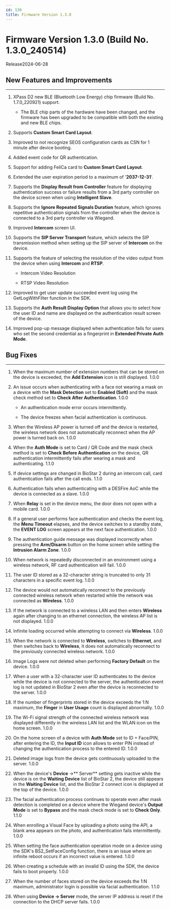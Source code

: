 ```yaml
---
id: 130
title: Firmware Version 1.3.0
---
```


# Firmware Version 1.3.0 (Build No. 1.3.0_240514)

Release<Separator/>2024-06-28

## New Features and Improvements

---

1. XPass D2 new BLE (Bluetooth Low Energy) chip firmware (Build No. 1.7.0_220921) support.

    - The BLE chip parts of the hardware have been changed, and the firmware has been upgraded to be compatible with both the existing and new BLE chips.

1. Supports **Custom Smart Card Layout**.

1. Improved to not recognize SEOS configuration cards as CSN for 1 minute after device booting.

1. Added event code for QR authentication.

1. Support for adding FeliCa card to **Custom Smart Card Layout**.

1. Extended the user expiration period to a maximum of '**2037-12-31**'.

1. Supports the **Display Result from Controller** feature for displaying authentication success or failure results from a 3rd party controller on the device screen when using **Intelligent Slave**.

1. Supports the **Ignore Repeated Signals Duration** feature, which ignores repetitive authentication signals from the controller when the device is connected to a 3rd party controller via Wiegand.

1. Improved **Intercom** screen UI.

1. Supports the **SIP Server Transport** feature, which selects the SIP transmission method when setting up the SIP server of **Intercom** on the device.

1. Supports the feature of selecting the resolution of the video output from the device when using **Intercom** and **RTSP**.

    - Intercom Video Resolution

    - RTSP Video Resolution

1. Improved to get user update succeeded event log using the GetLogWithFilter function in the SDK.

1. Supports the **Auth Result Display Option** that allows you to select how the user ID and name are displayed on the authentication result screen of the device.

1. Improved pop-up message displayed when authentication fails for users who set the second credential as a fingerprint in **Extended Private Auth Mode**.

## Bug Fixes

---

<BugLists>

1. When the maximum number of extension numbers that can be stored on the device is exceeded, the **Add Extension** icon is still displayed. <Badge>1.0.0</Badge>

1. An issue occurs when authenticating with a face not wearing a mask on a device with the **Mask Detection** set to **Enabled (Soft)** and the mask check method set to **Check After Authentication**. <Badge>1.0.0</Badge>

    - An authentication mode error occurs intermittently.

    - The device freezes when facial authentication is continuous.

1. When the Wireless AP power is turned off and the device is restarted, the wireless network does not automatically reconnect when the AP power is turned back on. <Badge>1.0.0</Badge>

1. When the **Auth Mode** is set to Card / QR Code and the mask check method is set to **Check Before Authentication** on the device, QR authentication intermittently fails after wearing a mask and authenticating. <Badge>1.1.0</Badge>

1. If device settings are changed in BioStar 2 during an intercom call, card authentication fails after the call ends. <Badge>1.1.0</Badge>

1. Authentication fails when authenticating with a DESFire AoC while the device is connected as a slave. <Badge>1.0.0</Badge>

1. When **Relay** is set in the device menu, the door does not open with a mobile card. <Badge>1.0.0</Badge>

1. If a general user performs face authentication and checks the event log, the **Menu Timeout** elapses, and the device switches to a standby state, the **EVENT LOG** screen appears at the next face authentication. <Badge>1.0.0</Badge>

1. The authentication guide message was displayed incorrectly when pressing the **Arm/Disarm** button on the home screen while setting the **Intrusion Alarm Zone**. <Badge>1.0.0</Badge>

1. When network is repeatedly disconnected in an environment using a wireless network, RF card authentication will fail. <Badge>1.0.0</Badge>

1. The user ID stored as a 32-character string is truncated to only 31 characters in a specific event log. <Badge>1.0.0</Badge>

1. The device would not automatically reconnect to the previously connected wireless network when restarted while the network was connected as **Wireless**. <Badge>1.0.0</Badge>

1. If the network is connected to a wireless LAN and then enters **Wireless** again after changing to an ethernet connection, the wireless AP list is not displayed. <Badge>1.0.0</Badge>

1. Infinite loading occurred while attempting to connect via **Wireless**. <Badge>1.0.0</Badge>

1. When the network is connected to **Wireless**, switches to **Ethernet**, and then switches back to **Wireless**, it does not automatically reconnect to the previously connected wireless network. <Badge>1.0.0</Badge>

1. Image Logs were not deleted when performing **Factory Default** on the device. <Badge>1.0.0</Badge>

1. When a user with a 32-character user ID authenticates to the device while the device is not connected to the server, the authentication event log is not updated in BioStar 2 even after the device is reconnected to the server. <Badge>1.0.0</Badge>

1. If the number of fingerprints stored in the device exceeds the 1:N maximum, the **Finger** in **User Usage** count is displayed abnormally. <Badge>1.0.0</Badge>

1. The Wi-Fi signal strength of the connected wireless network was displayed differently in the wireless LAN list and the WLAN icon on the home screen. <Badge>1.0.0</Badge>

1. On the home screen of a device with **Auth Mode** set to ID + Face/PIN, after entering the ID, the **Input ID** icon allows to enter PIN instead of changing the authentication process to the entered ID. <Badge>1.0.0</Badge>

1. Deleted image logs from the device gets continuously uploaded to the server. <Badge>1.0.0</Badge>

1. When the device's **Device** →** Server** setting gets inactive while the device is on the **Waiting Device** list of BioStar 2, the device still appears in the **Waiting Device** list, and the BioStar 2 connect icon is displayed at the top of the device. <Badge>1.0.0</Badge>

1. The facial authentication process continues to operate even after mask detection is completed on a device where the Wiegand device's **Output Mode** is set to **Bypass** and the mask check mode is set to **Check Only**. <Badge>1.1.0</Badge>

1. When enrolling a Visual Face by uploading a photo using the API, a blank area appears on the photo, and authentication fails intermittently. <Badge>1.0.0</Badge>

1. When setting the face authentication operation mode on a device using the SDK's BS2_SetFaceConfig function, there is an issue where an infinite reboot occurs if an incorrect value is entered. <Badge>1.0.0</Badge>

1. When creating a schedule with an invalid ID using the SDK, the device fails to boot properly. <Badge>1.0.0</Badge>

1. When the number of faces stored on the device exceeds the 1:N maximum, administrator login is possible via facial authentication. <Badge>1.1.0</Badge>

1. When using **Device **→** Server** mode, the server IP address is reset if the connection to the DHCP server fails. <Badge>1.0.0</Badge>

</BugLists>
